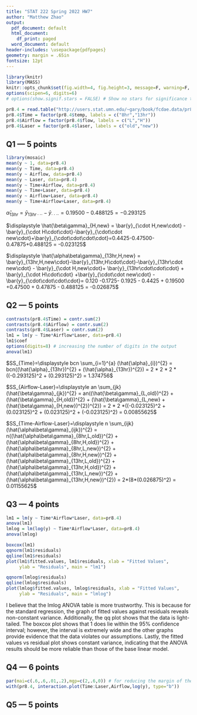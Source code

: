 ```yaml
---
title: "STAT 222 Spring 2022 HW7"
author: "Matthew Zhao"
output:
  pdf_document: default
  html_document:
    df_print: paged
  word_document: default
header-includes: \usepackage{pdfpages}
geometry: margin = .65in
fontsize: 12pt
---
```


```r
library(knitr)
library(MASS)
knitr::opts_chunk$set(fig.width=4, fig.height=3, message=F, warning=F, collapse=T)
options(scipen=6, digits=6)
# options(show.signif.stars = FALSE) # Show no stars for significance tests
```

```r
pr8.4 = read.table("http://users.stat.umn.edu/~gary/book/fcdae.data/pr8.4", header=T)
pr8.4$Time = factor(pr8.4$temp, labels = c("8hr","13hr"))
pr8.4$Airflow = factor(pr8.4$flow, labels = c("L","H"))
pr8.4$Laser = factor(pr8.4$laser, labels = c("old","new"))
```

## Q1 --- 5 points

```r
library(mosaic)
mean(y ~ 1, data=pr8.4)
mean(y ~ Time, data=pr8.4)
mean(y ~ Airflow, data=pr8.4)
mean(y ~ Laser, data=pr8.4)
mean(y ~ Time+Airflow, data=pr8.4)
mean(y ~ Time+Laser, data=pr8.4)
mean(y ~ Airflow+Laser, data=pr8.4)
mean(y ~ Time+Airflow+Laser, data=pr8.4)
```

$\displaystyle \hat{\alpha}_{13hr} = \bar{y}_{13hr\cdot\cdot\cdot} - \bar{y}_{\cdot\cdot\cdot\cdot} = 0.19500-0.488125 = -0.293125$


$\displaystyle \hat{\beta\gamma}_{H,new} = \bar{y}_{\cdot H,new\cdot} - \bar{y}_{\cdot H\cdot\cdot}-\bar{y}_{\cdot\cdot new\cdot}+\bar{y}_{\cdot\cdot\cdot\cdot}=0.4425-0.47500- 0.47875+0.488125 = -0.023125$


$\displaystyle \hat{\alpha\beta\gamma}_{13hr,H,new} = \bar{y}_{13hr,H,new\cdot}-\bar{y}_{13hr,H\cdot\cdot}-\bar{y}_{13hr\cdot new\cdot} - \bar{y}_{\cdot H,new\cdot}+ \bar{y}_{13hr\cdot\cdot\cdot} + \bar{y}_{\cdot H\cdot\cdot} +\bar{y}_{\cdot\cdot new\cdot} - \bar{y}_{\cdot\cdot\cdot\cdot}= 0.120 -0.1725-  0.1925 - 0.4425 + 0.19500 +0.47500 + 0.47875 - 0.488125 = -0.026875$

## Q2 --- 5 points


```r
contrasts(pr8.4$Time) = contr.sum(2)
contrasts(pr8.4$Airflow) = contr.sum(2)
contrasts(pr8.4$Laser) = contr.sum(2)
lm1 = lm(y ~ Time*Airflow*Laser, data=pr8.4)
lm1$coef
options(digits=8) # increasing the number of digits in the output
anova(lm1)
```


$SS_{Time}=\displaystyle bcn \sum_{i=1}^{a} (\hat{\alpha}_{i})^{2} = bcn((\hat{\alpha}_{13hr})^{2} + (\hat{\alpha}_{13hr})^{2}) = 2 * 2 * 2 *((-0.293125)^2 + (0.293125)^2) = 1.374756$


$SS_{Airflow-Laser}=\displaystyle an \sum_{jk} (\hat{\beta\gamma}_{jk})^{2} = an((\hat{\beta\gamma}_{L,old})^{2} + (\hat{\beta\gamma}_{H,old})^{2} + (\hat{\beta\gamma}_{L,new} + (\hat{\beta\gamma}_{H,new})^{2})^{2}) = 2 * 2 *((-0.023125)^2 + (0.023125)^2 + (0.023125)^2 + (-0.023125)^2) = 0.00855625$


$SS_{Time-Airflow-Laser}=\displaystyle n \sum_{ijk} (\hat{\alpha\beta\gamma}_{ijk})^{2} = n((\hat{\alpha\beta\gamma}_{8hr,L,old})^{2} + (\hat{\alpha\beta\gamma}_{8hr,H,old})^{2} + (\hat{\alpha\beta\gamma}_{8hr,L,new})^{2} +  (\hat{\alpha\beta\gamma}_{8hr,H,new})^{2} + (\hat{\alpha\beta\gamma}_{13hr,L,old})^{2} + (\hat{\alpha\beta\gamma}_{13hr,H,old})^{2} + (\hat{\alpha\beta\gamma}_{13hr,L,new})^{2} +  (\hat{\alpha\beta\gamma}_{13hr,H,new})^{2}) = 2*(8*(0.026875)^2) = 0.01155625$

## Q3 --- 4 points

```r
lm1 = lm(y ~ Time*Airflow*Laser, data=pr8.4)
anova(lm1)
lmlog = lm(log(y) ~ Time*Airflow*Laser, data=pr8.4)
anova(lmlog)
```

```r
boxcox(lm1)
qqnorm(lm1$residuals)
qqline(lm1$residuals)
plot(lm1$fitted.values, lm1$residuals, xlab = "Fitted Values",
     ylab = "Residuals", main = "lm1")
```
```r
qqnorm(lmlog$residuals)
qqline(lmlog$residuals)
plot(lmlog$fitted.values, lmlog$residuals, xlab = "Fitted Values",
     ylab = "Residuals", main = "lmlog")
```


I believe that the lmlog ANOVA table is more trustworthy. This is because for the standard regression, the graph of fitted values against residuals reveals non-constant variance. Additionally, the qq plot shows that the data is light-tailed. The boxcox plot shows that 1 does lie within the 95% confidence interval; however, the interval is extremely wide and the other graphs provide evidence that the data violates our assumptions. Lastly, the fitted values vs residual plot shows constant variance, indicating that the ANOVA results should be more reliable than those of the base linear model. 

## Q4 --- 6 points

```r
par(mai=c(.6,.6,.01,.2),mgp=c(2,.6,0)) # for reducing the margin of the plot
with(pr8.4, interaction.plot(Time:Laser,Airflow,log(y), type="b"))
```





## Q5 --- 5 points


